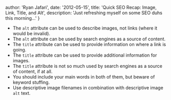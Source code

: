 
  author: 'Ryan Jafari',
  date: '2012-05-15',
  title: 'Quick SEO Recap: Image, Link, Title, and Alt',
  description:
    'Just refreshing myself on some SEO duhs this morning...'
}


- The `alt` attribute can be used to describe images, not links (where it would be invalid).
- The `alt` attribute can be used by search engines as a source of content.
- The `title` attribute can be used to provide information on where a link is going.
- The `title` attribute can be used to provide additional information for images.
- The `title` attribute is not so much used by search engines as a source of content, if at all.
- You should include your main words in both of them, but beware of keyword stuffing.
- Use descriptive image filenames in combination with descriptive image `alt` text.
